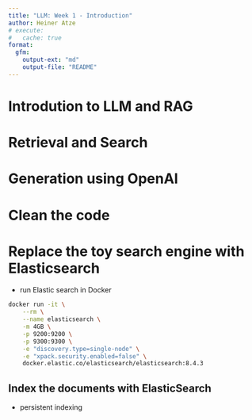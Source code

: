 ```yaml
---
title: "LLM: Week 1 - Introduction"
author: Heiner Atze
# execute:
#   cache: true
format:
  gfm:
    output-ext: "md"
    output-file: "README"
---
```


# Introdution to LLM and RAG

# Retrieval and Search

# Generation using OpenAI

# Clean the code

# Replace the toy search engine with Elasticsearch

- run Elastic search in Docker 

```bash
docker run -it \
    --rm \
    --name elasticsearch \
    -m 4GB \
    -p 9200:9200 \
    -p 9300:9300 \
    -e "discovery.type=single-node" \
    -e "xpack.security.enabled=false" \
    docker.elastic.co/elasticsearch/elasticsearch:8.4.3
```

## Index the documents with ElasticSearch

- persistent indexing